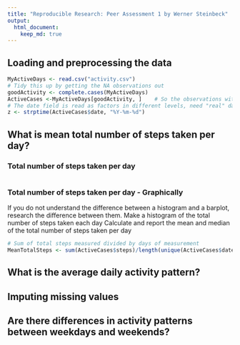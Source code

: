 ```yaml
---
title: "Reproducible Research: Peer Assessment 1 by Werner Steinbeck"
output: 
  html_document:
    keep_md: true
---
```



## Loading and preprocessing the data
```r
MyActiveDays <- read.csv("activity.csv")
# Tidy this up by getting the NA observations out
goodActivity <- complete.cases(MyActiveDays)
ActiveCases <-MyActiveDays[goodActivity, ]    # So the observations with data, no NA in here
# The date field is read as factors in different levels, need "real" dates here, so
z <- strptime(ActiveCases$date, "%Y-%m-%d")
```
## What is mean total number of steps taken per day?
### Total number of steps taken per day
```r

```
### Total number of steps taken per day - Graphically
If you do not understand the difference between a histogram and a barplot, research the difference between them. Make a histogram of the total number of steps taken each day
Calculate and report the mean and median of the total number of steps taken per day
```r
# Sum of total steps measured divided by days of measurement
MeanTotalSteps <- sum(ActiveCases$steps)/length(unique(ActiveCases$date))
```
## What is the average daily activity pattern?



## Imputing missing values



## Are there differences in activity patterns between weekdays and weekends?
